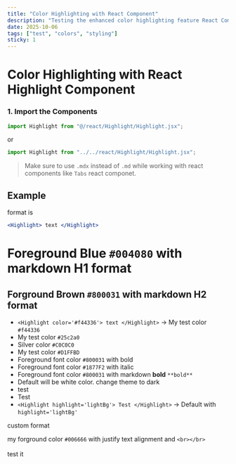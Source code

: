 ```yaml
---
title: "Color Highlighting with React Component"
description: "Testing the enhanced color highlighting feature React Componnet"
date: 2025-10-06
tags: ["test", "colors", "styling"]
sticky: 1
---
```



# Color Highlighting with React Highlight Component

### 1. Import the Components

```jsx
import Highlight from "@/react/Highlight/Highlight.jsx";
```

or

```jsx
import Highlight from "../../react/Highlight/Highlight.jsx";
```

> Make sure to use `.mdx` instead of `.md` while working with react components like `Tabs` react componet.

## Example 

format is 

```jsx
<Highlight> text </Highlight>
```

# <Highlight color='#004080' highlight='fg' fontWeight='bold'> Foreground Blue `#004080` with markdown H1 format </Highlight>
## <Highlight color='#800031' highlight='fg' fontWeight='bold'> Forground Brown `#800031` with markdown H2 format </Highlight>
- `<Highlight color='#f44336'> text </Highlight>` -> <Highlight color='#f44336'> My test color `#f44336` </Highlight>
- <Highlight color='#25c2a0'> My test color `#25c2a0` </Highlight>
- <Highlight color='#C0C0C0'> Silver color `#C0C0C0` </Highlight>
- <Highlight highlight='lightBg' color='#D1FFBD'> My test color `#D1FFBD` </Highlight>
- <Highlight color='#800031' highlight='fg' fontWeight='bold'> Foreground font color `#800031` with bold </Highlight>
- <Highlight color='#1877F2' highlight='fg' fontStyle='italic'> Foreground font color `#1877F2` with italic </Highlight>
- <Highlight color='#004080' highlight='fg'> Foreground font color `#800031` with markdown **bold** `**bold**` </Highlight>
- <Highlight> Default will be white color. change theme to dark </Highlight>
- <Highlight color='#1877F2'> test </Highlight>
- <Highlight color='#ff1b68'> Test </Highlight>
- `<Highlight highlight='lightBg'> Test </Highlight>` -> <Highlight highlight='lightBg' > Default with `highlight='lightBg'` </Highlight>

<Highlight highlight='format' color='red' textAlign='right' display='block' fontWeight='bolder' textDecoration='underline wavy red' fontStyle='oblique' fontSize='22px'> custom format </Highlight>

<Highlight color='#006666' highlight='fg' textAlign='justify' display='block'> my forground color `#006666` with justify text alignment and `<br></br>` <br></br> test it </Highlight>


